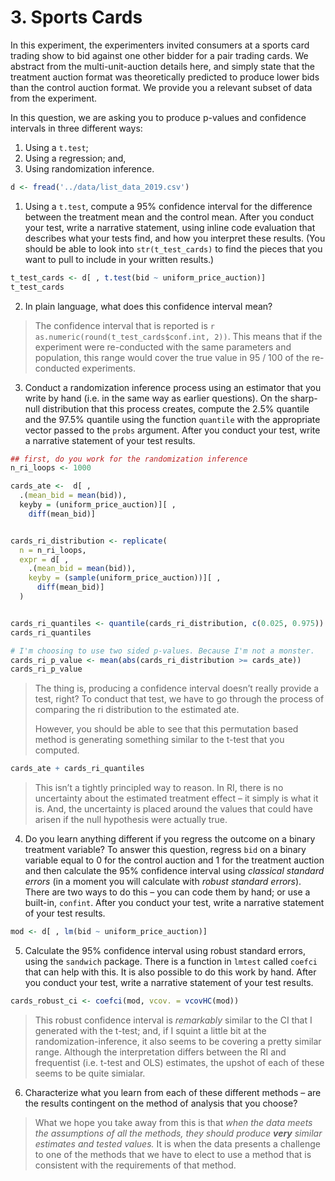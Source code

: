 # 3. Sports Cards

In this experiment, the experimenters invited consumers at a sports card trading show to bid against one other bidder for a pair trading cards.  We abstract from the multi-unit-auction details here, and simply state that the treatment auction format was theoretically predicted to produce lower bids than the control auction format.  We provide you a relevant subset of data from the experiment.

In this question, we are asking you to produce p-values and confidence intervals in three different ways: 

1. Using a `t.test`; 
2. Using a regression; and,
3. Using randomization inference. 

```r
d <- fread('../data/list_data_2019.csv')
```

1. Using a `t.test`, compute a 95% confidence interval for the difference between the treatment mean and the control mean. After you conduct your test, write a narrative statement, using inline code evaluation that describes what your tests find, and how you interpret these results. (You should be able to look into `str(t_test_cards)` to find the pieces that you want to pull to include in your written results.) 

```r
t_test_cards <- d[ , t.test(bid ~ uniform_price_auction)]
t_test_cards
```

2. In plain language, what does this confidence interval mean? 

> The confidence interval that is reported is `r as.numeric(round(t_test_cards$conf.int, 2))`. This means that if the experiment were re-conducted with the same parameters and population, this range would cover the true value in 95 / 100 of the re-conducted experiments. 

3. Conduct a randomization inference process using an estimator that you write by hand (i.e. in the same way as earlier questions). On the sharp-null distribution that this process creates, compute the 2.5% quantile and the 97.5% quantile using the function `quantile` with the appropriate vector passed to the `probs` argument. After you conduct your test, write a narrative statement of your test results. 

```r
## first, do you work for the randomization inference
n_ri_loops <- 1000

cards_ate <-  d[ , 
  .(mean_bid = mean(bid)), 
  keyby = (uniform_price_auction)][ , 
    diff(mean_bid)]


cards_ri_distribution <- replicate(
  n = n_ri_loops, 
  expr = d[ ,             
    .(mean_bid = mean(bid)), 
    keyby = (sample(uniform_price_auction))][ ,
      diff(mean_bid)]
  )


cards_ri_quantiles <- quantile(cards_ri_distribution, c(0.025, 0.975))
cards_ri_quantiles

# I'm choosing to use two sided p-values. Because I'm not a monster. 
cards_ri_p_value <- mean(abs(cards_ri_distribution >= cards_ate))
cards_ri_p_value
```

> The thing is, producing a confidence interval doesn't really provide a test, right? To conduct that test, we have to go through the process of comparing the ri distribution to the estimated ate. 
> 
> However, you should be able to see that this permutation based method is generating something similar to the t-test that you computed. 

```r
cards_ate + cards_ri_quantiles
```

> This isn't a tightly principled way to reason. In RI, there is no uncertainty about the estimated treatment effect -- it simply is what it is. And, the uncertainty is placed around the values that could have arisen if the null hypothesis were actually true.

4. Do you learn anything different if you regress the outcome on a binary treatment variable? To answer this question, regress `bid` on a binary variable equal to 0 for the control auction and 1 for the treatment auction and then calculate the 95% confidence interval using *classical standard errors* (in a moment you will calculate with *robust standard errors*). There are two ways to do this -- you can code them by hand; or use a built-in, `confint`. After you conduct your test, write a narrative statement of your test results. 

```r
mod <- d[ , lm(bid ~ uniform_price_auction)]
```

5. Calculate the 95% confidence interval using robust standard errors, using the `sandwich` package. There is a function in `lmtest` called `coefci` that can help with this. It is also possible to do this work by hand. After you conduct your test, write a narrative statement of your test results.

```r
cards_robust_ci <- coefci(mod, vcov. = vcovHC(mod))
```

> This robust confidence interval is _remarkably_ similar to the CI that I generated with the t-test; and, if I squint a little bit at the randomization-inference, it also seems to be covering a pretty similar range. Although the interpretation differs between the RI and frequentist (i.e. t-test and OLS) estimates, the upshot of each of these seems to be quite simialar. 

6. Characterize what you learn from each of these different methods -- are the results contingent on the method of analysis that you choose? 

> What we hope you take away from this is that _when the data meets the assumptions of all the methods, they should produce **very** similar estimates and tested values._ It is when the data presents a challenge to one of the methods that we have to elect to use a method that is consistent with the requirements of that method. 
